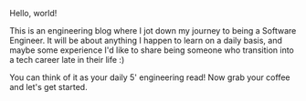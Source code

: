 Hello, world!

This is an engineering blog where I jot down my journey to being a Software Engineer. It will be about anything I happen to learn on a daily basis, and maybe some experience I'd like to share being someone who transition into a tech career late in their life :)

You can think of it as your daily 5' engineering read! Now grab your coffee and let's get started.